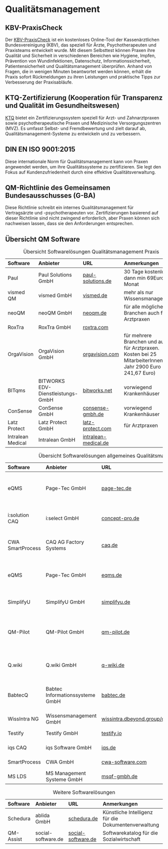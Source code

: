 # Qualitätsmanagement

## KBV-PraxisCheck

Der [KBV-PraxisCheck](https://www.kbv.de/html/mein_praxischeck.php) ist ein kostenloses Online-Tool der Kassenärztlichen Bundesvereinigung (KBV), das speziell für Ärzte, Psychotherapeuten und Praxisteams entwickelt wurde. Mit diesem Selbsttest können Praxen ihre Qualität und Sicherheit in verschiedenen Bereichen wie Hygiene, Impfen, Prävention von Wundinfektionen, Datenschutz, Informationssicherheit, Patientensicherheit und Qualitätsmanagement überprüfen. Anhand von Fragen, die in wenigen Minuten beantwortet werden können, erhält die Praxis sofort Rückmeldungen zu ihren Leistungen und praktische Tipps zur Verbesserung der Praxisabläufe.

## KTQ-Zertifizierung (Kooperation für Transparenz und Qualität im Gesundheitswesen)

[KTQ](https://ktq.de/) bietet ein Zertifizierungssystem speziell für Arzt- und Zahnarztpraxen sowie psychotherapeutische Praxen und Medizinische Versorgungszentren (MVZ). Es umfasst Selbst- und Fremdbewertung und zielt darauf ab, Qualitätsmanagement-Systeme zu entwickeln und zu verbessern.

## DIN EN ISO 9001:2015

Diese internationale Norm für Qualitätsmanagement kann von Praxen angewendet werden, um ihre Qualitätssysteme zu zertifizieren. Sie legt den Fokus auf Kundenzufriedenheit durch eine effektive Qualitätsverwaltung.

## QM-Richtlinie des Gemeinsamen Bundesausschusses (G-BA)

Diese Richtlinie schreibt ein internes Qualitätsmanagement für Vertragsärzte und -psychotherapeuten vor. Zertifizierungen basierend auf dieser Richtlinie sind nicht zwingend erforderlich, aber Praxen können sich nachweisen lassen, dass sie den Anforderungen entsprechen.

## Übersicht QM Software

| Software         | Anbieter                          | URL                | Anmerkungen                                                                                   |
|:-----------------|:----------------------------------|:-------------------|:-----------------------------------------------------------------------------------------------|
| Paul             | Paul Solutions GmbH               | [paul-solutions.de](https://paul-solutions.de)  | 30 Tage kostenlos, dann min 69Euro / Monat                                              |
| vismed QM        | vismed GmbH                       | [vismed.de](https://vismed.de)          | mehr als nur Wissensmanagement                                                            |
| neoQM            | neoQM GmbH                        | [neoqm.de](https://neoqm.de)           | für alle möglichen Branchen auch für Arztpraxen                                         |
| RoxTra           | RoxTra GmbH                       | [roxtra.com](https://roxtra.com)         |                                                     |
| OrgaVision       | OrgaVision GmbH                   | [orgavision.com](https://orgavision.com)     | für mehrere Branchen und auch für Arztpraxen. Kosten bei 25 MitarbeiterInnen pro Jahr 2900 Euro (mon 241,67 Euro) |
| BITqms           | BITWORKS EDV-Dienstleistungs-GmbH | [bitworks.net](https://bitworks.net)       | vorwiegend Krankenhäuser                                                           |
| ConSense         | ConSense GmbH                     | [consense-gmbh.de](https://consense-gmbh.de)   | vorwiegend Krankenhäuser                                                          |
| Latz Protect     | Latz Protect GmbH                 | [latz-protect.com](https://www.latz-protect.com)       | für Arztpraxen                                                                    |
| Intralean Medical | Intralean GmbH | [intralean-medical.de](https://www.intralean-medical.de/) |                                                                                                |

: Übersicht Softwarelösungen Qualitätsmanagement Praxis

| Software         | Anbieter                          | URL                | Anmerkungen                                                                                   |
|:-----------------|:----------------------------------|:-------------------|:-----------------------------------------------------------------------------------------------|
| eQMS             | Page-Tec GmbH                     | [page-tec.de](https://page-tec.de)        | formal auch für Gesundheitswesen, aber eher für andere Unternehmen            |
| i:solution CAQ   | i:select GmbH                     | [concept-pro.de](https://www.concept-pro.de/qm-software/)        | mehr als nur QM aber nicht spezifisch für das Gesundheitswesen        |
| CWA SmartProcess | CAQ AG Factory Systems            | [caq.de](https://caq.de)             | zwar für Medizintechnik und Labor aber nicht für Medizin                               |
| eQMS             | Page-Tec GmbH                     | [eqms.de](https://eqms.de)            | QM für viele Branchen ua. Medizintechnik und Labor, keine Praxen          |
| SimplifyU        | SimplifyU GmbH                    | [simplifyu.de](https://simplifyu.de)       | 100% auf Akut- und Rehaeinrichtungen                                                |
| QM-Pilot         | QM-Pilot GmbH                     | [qm-pilot.de](https://qm-pilot.de)        | schweizer Firma, man kann Flusschemata entwerfen um Prozesse zu beschreiben..     |
| Q.wiki           | Q.wiki GmbH                       | [q-wiki.de](https://q-wiki.de)          | QM für Unternehmen und nicht für das Gesundheitswesen                                  |
| BabtecQ          | Babtec Informationssysteme GmbH   | [babtec.de](https://babtec.de)          | Für Elektronik Maschinenbau, Automotive... nur MedTechnik, keine Arztpraxen            |
| WissIntra NG     | Wissensmanagement GmbH            | [wissintra.dbeyond.group/de](https://wissintra.dbeyond.group/de/)       | nicht für das Gesundheitswesen                    |
| Testify          | Testify GmbH                      | [testify.io](https://testify.io)         | nicht für das Gesundheitswesen                                                       |
| iqs CAQ          | iqs Software GmbH                 | [iqs.de](https://iqs.de)             | nicht für das Gesundheitswesen                                                       |
| SmartProcess     | CWA GmbH                          | [cwa-software.com](https://cwa-software.com)   | nicht für das Gesundheitswesen                                                                 |
| MS LDS           | MS Management Systeme GmbH        | [msqf-gmbh.de](https://msqf-gmbh.de)       | nicht für das Gesundheitswesen                                                                        |

: Übersicht Softwarelösungen allgemeines Qualitätsmanagement

| Software         | Anbieter                          | URL                | Anmerkungen                                                                                   |
|:-----------------|:----------------------------------|:-------------------|:-----------------------------------------------------------------------------------------------|
| Schedura         | ablida GmbH                       | [schedura.de](https://www.schedura.de/de) | Künstliche Intelligenz für die Dokumentenverwaltung                         |
| QM-Assist        | social-software.de                | [social-software.de](https://social-software.de) | Softwarekatalog für die Sozialwirtschaft      |

: Weitere Softwarelösungen
